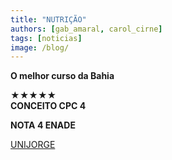 ```yaml
---
title: "NUTRIÇÃO"
authors: [gab_amaral, carol_cirne]
tags: [noticias]
image: /blog/
---
```


**O melhor curso da Bahia**

★★★★★  
**CONCEITO CPC 4**

**NOTA 4 ENADE**

[UNIJORGE](https://www.instagram.com/p/DJScbfAxO-Q/?igsh=ajVrcWp6a3FhcGNk)